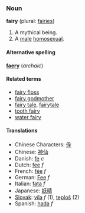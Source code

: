 ===Noun===
'''fairy''' (plural: [[fairies]])

# A mythical being.
# A [[male]] [[homosexual]].

====Alternative spelling====
'''[[faery]]''' (''archaic'')

====Related terms====
*[[fairy floss]]
*[[fairy godmother]]
*[[fairy tale]], [[fairytale]]
*[[tooth fairy]]
*[[water fairy]]

====Translations====
*Chinese Characters: [[佺]]
*Chinese: [[神仙]]
*Danish: [[fe]] ''c''
*Dutch: [[fee]] ''f''
*French: [[fée]] ''f''
*German: [[Fee]] ''f''
*Italian: [[fata]] ''f''
*Japanese: [[妖精]]
*[[Slovak]]: [[víla]] ''f'' (1), [[teploš]] (2)
*Spanish: [[hada]] ''f''